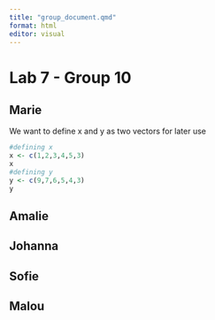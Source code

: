 ```yaml
---
title: "group_document.qmd"
format: html
editor: visual
---
```


# Lab 7 - Group 10

## Marie

We want to define x and y as two vectors for later use

```r

#defining x
x <- c(1,2,3,4,5,3)
x
#defining y
y <- c(9,7,6,5,4,3)
y
```

## Amalie

## Johanna

## Sofie

## Malou
